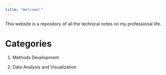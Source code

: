 ```yaml
---
title: "Welcome!"
---
```


This website is a repository of all the technical notes on my professional life.

# Categories

1.  Methods Development

2.  Data Analysis and Visualization
